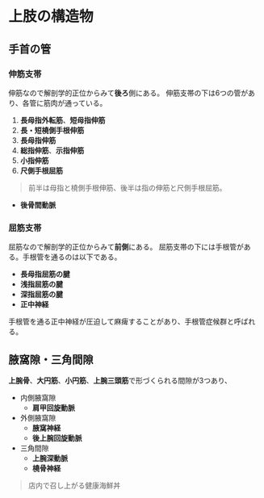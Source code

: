 # 上肢の構造物

## 手首の管
### 伸筋支帯
伸筋なので解剖学的正位からみて**後ろ**側にある。
伸筋支帯の下は6つの管があり、各管に筋肉が通っている。

1. **長母指外転筋**、**短母指伸筋**
2. **長・短橈側手根伸筋**
3. **長母指伸筋**
4. **総指伸筋**、**示指伸筋**
5. **小指伸筋**
6. **尺側手根屈筋**

> 前半は母指と橈側手根伸筋、後半は指の伸筋と尺側手根屈筋。

- **後骨間動脈**

### 屈筋支帯
屈筋なので解剖学的正位からみて**前側**にある。
屈筋支帯の下には手根管がある。手根管を通るのは以下である。

- **長母指屈筋の腱**
- **浅指屈筋の腱**
- **深指屈筋の腱**
- **正中神経**

手根管を通る正中神経が圧迫して麻痺することがあり、手根管症候群と呼ばれる。

## 腋窩隙・三角間隙
**上腕骨**、**大円筋**、**小円筋**、**上腕三頭筋**で形づくられる間隙が3つあり、

- 内側腋窩隙
    - **肩甲回旋動脈**
- 外側腋窩隙
    - **腋窩神経**
    - **後上腕回旋動脈**
- 三角間隙
    - **上腕深動脈**
    - **橈骨神経**

> 店内で召し上がる健康海鮮丼
